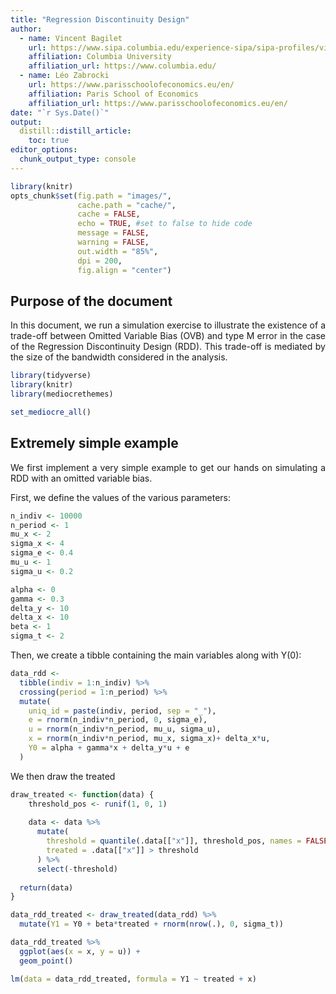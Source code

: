 ```yaml
---
title: "Regression Discontinuity Design"
author:
  - name: Vincent Bagilet 
    url: https://www.sipa.columbia.edu/experience-sipa/sipa-profiles/vincent-bagilet
    affiliation: Columbia University
    affiliation_url: https://www.columbia.edu/
  - name: Léo Zabrocki 
    url: https://www.parisschoolofeconomics.eu/en/
    affiliation: Paris School of Economics
    affiliation_url: https://www.parisschoolofeconomics.eu/en/
date: "`r Sys.Date()`"
output: 
  distill::distill_article:
    toc: true
editor_options: 
  chunk_output_type: console
---
```


<style>
body {
text-align: justify}
</style>

```r
library(knitr)
opts_chunk$set(fig.path = "images/",
               cache.path = "cache/",
               cache = FALSE,
               echo = TRUE, #set to false to hide code
               message = FALSE,
               warning = FALSE,
               out.width = "85%",
               dpi = 200,
               fig.align = "center")  
```  

## Purpose of the document

In this document, we run a simulation exercise to illustrate the existence of a trade-off between Omitted Variable Bias (OVB) and type M error in the case of the Regression Discontinuity Design (RDD). This trade-off is mediated by the size of the bandwidth considered in the analysis.

```r
library(tidyverse) 
library(knitr) 
library(mediocrethemes)

set_mediocre_all()
```


## Extremely simple example

We first implement a very simple example to get our hands on simulating a RDD with an omitted variable bias.

First, we define the values of the various parameters: 

```r
n_indiv <- 10000
n_period <- 1
mu_x <- 2
sigma_x <- 4
sigma_e <- 0.4
mu_u <- 1
sigma_u <- 0.2

alpha <- 0
gamma <- 0.3
delta_y <- 10
delta_x <- 10
beta <- 1
sigma_t <- 2
```

Then, we create a tibble containing the main variables along with Y(0):

```r
data_rdd <- 
  tibble(indiv = 1:n_indiv) %>% 
  crossing(period = 1:n_period) %>% 
  mutate(
    uniq_id = paste(indiv, period, sep = "_"),
    e = rnorm(n_indiv*n_period, 0, sigma_e),
    u = rnorm(n_indiv*n_period, mu_u, sigma_u),
    x = rnorm(n_indiv*n_period, mu_x, sigma_x)+ delta_x*u,
    Y0 = alpha + gamma*x + delta_y*u + e
  )
```

We then draw the treated

```r
draw_treated <- function(data) {
    threshold_pos <- runif(1, 0, 1) 
    
    data <- data %>%
      mutate(
        threshold = quantile(.data[["x"]], threshold_pos, names = FALSE),
        treated = .data[["x"]] > threshold
      ) %>%
      select(-threshold) 
    
  return(data)
}

data_rdd_treated <- draw_treated(data_rdd) %>% 
  mutate(Y1 = Y0 + beta*treated + rnorm(nrow(.), 0, sigma_t))
```


```r
data_rdd_treated %>% 
  ggplot(aes(x = x, y = u)) +
  geom_point()

lm(data = data_rdd_treated, formula = Y1 ~ treated + x)
```



